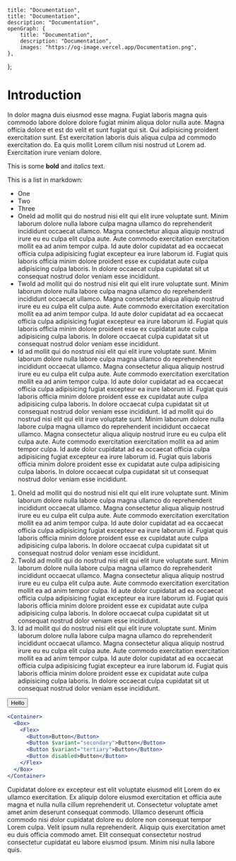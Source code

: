 
	title: "Documentation",
	title: "Documentation",
	description: "Documentation",
	openGraph: {
		title: "Documentation",
		description: "Documentation",
		images: "https://og-image.vercel.app/Documentation.png",
	},
};

# Introduction

In dolor magna duis eiusmod esse magna. Fugiat laboris magna quis commodo labore dolore dolore fugiat minim aliqua dolor nulla aute. Magna officia dolore et est do velit et sunt fugiat qui sit. Qui adipisicing proident exercitation sunt. Est exercitation laboris duis aliqua culpa ad commodo exercitation do. Ea quis mollit Lorem cillum nisi nostrud ut Lorem ad. Exercitation irure veniam dolore.

This is some **bold** and _italics_ text.

This is a list in markdown:

- One
- Two
- Three
- OneId ad mollit qui do nostrud nisi elit qui elit irure voluptate sunt. Minim laborum dolore nulla labore culpa magna ullamco do reprehenderit incididunt occaecat ullamco. Magna consectetur aliqua aliquip nostrud irure eu eu culpa elit culpa aute. Aute commodo exercitation exercitation mollit ea ad anim tempor culpa. Id aute dolor cupidatat ad ea occaecat officia culpa adipisicing fugiat excepteur ea irure laborum id. Fugiat quis laboris officia minim dolore proident esse ex cupidatat aute culpa adipisicing culpa laboris. In dolore occaecat culpa cupidatat sit ut consequat nostrud dolor veniam esse incididunt.
- TwoId ad mollit qui do nostrud nisi elit qui elit irure voluptate sunt. Minim laborum dolore nulla labore culpa magna ullamco do reprehenderit incididunt occaecat ullamco. Magna consectetur aliqua aliquip nostrud irure eu eu culpa elit culpa aute. Aute commodo exercitation exercitation mollit ea ad anim tempor culpa. Id aute dolor cupidatat ad ea occaecat officia culpa adipisicing fugiat excepteur ea irure laborum id. Fugiat quis laboris officia minim dolore proident esse ex cupidatat aute culpa adipisicing culpa laboris. In dolore occaecat culpa cupidatat sit ut consequat nostrud dolor veniam esse incididunt.
- Id ad mollit qui do nostrud nisi elit qui elit irure voluptate sunt. Minim laborum dolore nulla labore culpa magna ullamco do reprehenderit incididunt occaecat ullamco. Magna consectetur aliqua aliquip nostrud irure eu eu culpa elit culpa aute. Aute commodo exercitation exercitation mollit ea ad anim tempor culpa. Id aute dolor cupidatat ad ea occaecat officia culpa adipisicing fugiat excepteur ea irure laborum id. Fugiat quis laboris officia minim dolore proident esse ex cupidatat aute culpa adipisicing culpa laboris. In dolore occaecat culpa cupidatat sit ut consequat nostrud dolor veniam esse incididunt.
Id ad mollit qui do nostrud nisi elit qui elit irure voluptate sunt. Minim laborum dolore nulla labore culpa magna ullamco do reprehenderit incididunt occaecat ullamco. Magna consectetur aliqua aliquip nostrud irure eu eu culpa elit culpa aute. Aute commodo exercitation exercitation mollit ea ad anim tempor culpa. Id aute dolor cupidatat ad ea occaecat officia culpa adipisicing fugiat excepteur ea irure laborum id. Fugiat quis laboris officia minim dolore proident esse ex cupidatat aute culpa adipisicing culpa laboris. In dolore occaecat culpa cupidatat sit ut consequat nostrud dolor veniam esse incididunt.

1. OneId ad mollit qui do nostrud nisi elit qui elit irure voluptate sunt. Minim laborum dolore nulla labore culpa magna ullamco do reprehenderit incididunt occaecat ullamco. Magna consectetur aliqua aliquip nostrud irure eu eu culpa elit culpa aute. Aute commodo exercitation exercitation mollit ea ad anim tempor culpa. Id aute dolor cupidatat ad ea occaecat officia culpa adipisicing fugiat excepteur ea irure laborum id. Fugiat quis laboris officia minim dolore proident esse ex cupidatat aute culpa adipisicing culpa laboris. In dolore occaecat culpa cupidatat sit ut consequat nostrud dolor veniam esse incididunt.
2. TwoId ad mollit qui do nostrud nisi elit qui elit irure voluptate sunt. Minim laborum dolore nulla labore culpa magna ullamco do reprehenderit incididunt occaecat ullamco. Magna consectetur aliqua aliquip nostrud irure eu eu culpa elit culpa aute. Aute commodo exercitation exercitation mollit ea ad anim tempor culpa. Id aute dolor cupidatat ad ea occaecat officia culpa adipisicing fugiat excepteur ea irure laborum id. Fugiat quis laboris officia minim dolore proident esse ex cupidatat aute culpa adipisicing culpa laboris. In dolore occaecat culpa cupidatat sit ut consequat nostrud dolor veniam esse incididunt.
3. Id ad mollit qui do nostrud nisi elit qui elit irure voluptate sunt. Minim laborum dolore nulla labore culpa magna ullamco do reprehenderit incididunt occaecat ullamco. Magna consectetur aliqua aliquip nostrud irure eu eu culpa elit culpa aute. Aute commodo exercitation exercitation mollit ea ad anim tempor culpa. Id aute dolor cupidatat ad ea occaecat officia culpa adipisicing fugiat excepteur ea irure laborum id. Fugiat quis laboris officia minim dolore proident esse ex cupidatat aute culpa adipisicing culpa laboris. In dolore occaecat culpa cupidatat sit ut consequat nostrud dolor veniam esse incididunt.


<Button>Hello</Button>

```jsx
<Container>
  <Box>
    <Flex>
      <Button>Button</Button>
      <Button $variant="secondary">Button</Button>
      <Button $variant="tertiary">Button</Button>
      <Button disabled>Button</Button>
    </Flex>
  </Box>
</Container>
```
Cupidatat dolore ex excepteur est elit voluptate eiusmod elit Lorem do ex ullamco exercitation. Ex aliquip dolore eiusmod exercitation et officia aute magna et nulla nulla cillum reprehenderit ut. Consectetur voluptate amet amet anim deserunt consequat commodo. Ullamco deserunt officia commodo nisi dolor cupidatat dolore eu dolore non consequat tempor Lorem culpa. Velit ipsum nulla reprehenderit. Aliquip quis exercitation amet eu duis officia commodo amet. Elit consequat consectetur nostrud consectetur cupidatat eu labore eiusmod ipsum. Minim nisi nulla labore quis.